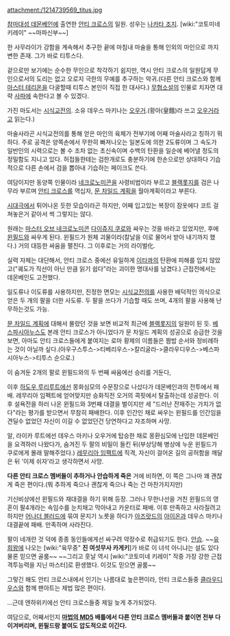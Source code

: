 attachment:/1214739569_titus.jpg

[[참마대성 데몬베인]]에 출연한 [[안티 크로스]]의 일원.
성우는 [[나카타 조지]]. [wiki:"코토미네 키레이" ~~마파신부~~]

한 사무라이가 강함을 계속해서 추구한 끝에 마침내 마술을 통해 인외의 마인으로 까지 변한 존재. 그가 바로 티투스다. 

겉으로만 보기에는 순수한 무인으로 착각하기 쉽지만, 역시 안티 크로스의 일원답게 무인으로서의 도리는 없고 오로지 극한의 무예를 추구하는 악귀.(다른 안티 크로스와 함께 [[마스터 테리온]]을 다굴할때 티투스 본인이 직접 한 대사다.) [[무협소설]]의 인물로 치자면 대략 [[사파]]에 속한다고 볼 수 있겠다. 

가진 마도서는 [[시식교전의]]. 소유 데우스 마키나는 [[오우거]].(황아(皇餓)라 쓰고 [[오우거]]라고 읽는다.)

마술사라곤 시식교전의를 통해 얻은 마인의 육체가 전부기에 어째 마술사라고 칭하기 뭐하다. 주로 공격은 양쪽손에서 무한히 빠져나오는 일본도에 의한 2도류이며 그 속도가 일반인의 시력으로는 볼 수 조차 없는 초신속이며 수백의 탄환을 일순에 베어낼 정도의 정밀함도 지니고 있다. 허접들한테는 검한개로도 충분하기에 한손으로만 상대하다 기습적으로 다른 손에서 검을 뽑아내 기습하는 페이크도 쓴다. 

여담이지만 동양쪽 인물이라 [[네크로노미콘]]을 사령비법이라 부르고 [[블랙롯지]]를 검은 나무라 부르며 [[안티 크로스]]를 역십자, [[문 차일드 계획]]을 월아계획이라고 부른다. 

[[시대극]]에서 튀어나온 듯한 모습이라곤 하지만, 어째 입고있는 복장이 잠옷에다 코트 걸쳐놓은거 같아서 썩 그렇지는 않다.

원래는 [[마스터 오브 네크로노미콘]] [[다이쥬지 쿠로]]와 싸우는 것을 바라고 있었지만, 후에 [[윈필드]]와 싸우게 된다. 윈필드가 원체 괴물이라(칼날을 이로 물어서 받아 내기까지 했다.) 거의 대등한 싸움을 펼친다. 그 이후로는 거의 라이벌化.

실력 자체는 대단해서, 안티 크로스 중에선 유일하게 [[이타콰]]의 탄환에 피해를 입지 않았고("궤도가 직선이 아닌 만큼 읽기 쉽다"라는 괴이한 명대사를 남겼다.) 근접전에서는 데몬베인도 고전했다.

일도류나 이도류를 사용하지만, 진정한 면모는 [[시식교전의]]를 사용한 배덕적인 의식으로 얻은 두 개의 팔을 더한 사도류. 두 팔을 쓰다가 기습할 때도 쓰며, 4개의 팔을 사용해 난무하는것도 가능.

[[문 차일드 계획]]에 대해서 몰랐던 것을 보면 비교적 최근에 [[블랙롯지]]의 일원이 된 듯. [[베스파시아누스]]도 본래 안티 크로스가 아니었다가 문 차일드 계획의 성공으로 승급한 것을 보면, 아마도 안티 크로스들에게 붙여지는 로마 황제의 이름들은 짬밥 순서와 정비례하는 것이 아닐까 싶다.(아우구스투스->티베리우스->칼리굴라->클라우디우스->베스파시아누스->티투스 순으로.)

이 숨겨둔 2개의 팔로 윈필드와의 두 번째 싸움에선 승리를 거둔다, 

이후 [[하도우 루리]]루트에선 몽화심모의 수문장으로 나섰다가 데몬베인과의 전투에서 패배. 레무리아 임펙트에 얻어맞지만 승화직전 오거의 콕핏에서 탈출하는데 성공한다. 이후 설욕전을 하러 나온 윈필드와 3번째 대결을 벌이지만 세 "드러난 잔재주는 가치가 없다"라는 평가를 받으면서 무참히 패배한다. 이후 인간인 채로 싸우는 윈필드를 인간임을 견딜수 없었던 자신이 이길 수 없었던건 당연하다고 자조하며 사망. 

알, 라이카 루트에선 데우스 마키나 오우거에 탑승한 채로 몽환심모에 난입한 데몬베인을 요격하러 나왔다가, 숨겨진 두 팔의 비밀이 들킨 뒤(부상당해 병상에 누운 윈필드가 쿠로에게 몰래 말해주었다.) [[레무리아 임팩트]]에 직격, 자신이 걸어온 길의 공허함을 깨달은 뒤 '이제 쉬자'라고 생각하면서 사망. 

'''다른 안티 크로스 멤버들이 추하거나 안습하게 죽은''' 거에 비하면, 이 쪽은 그나마 꽤 괜찮게 죽은 편이다.(뭐 추하게 죽으나 괜찮게 죽으나 죽는 건 마찬가지지만)

기신비상에선 윈필드와 재대결을 하기 위해 등장. 그러나 무한나선을 거친 윈필드의 영혼이 팔4개라는 속임수를 눈치채고 막아내고 카운터로 패배. 이후 만족하고 사라질려고 하지만 [[어나더 블러드]]에 묶여 문지기 노릇을 하다가 [[아즈랏드]]의 [[아이온]]과 데우스 마키나 대결끝에 패배. 만족하며 사라진다.

팔이 네개란 것 덕에 종종 동인들에게선 싸구려 약장수로 취급되기도 한다. [[안습]].
~~[[유희왕]]에 나오는 [wiki:"육무중" '''진 여섯무사 카게키''']가 바로 이 녀석 아니냐는 설도 있다 물론 믿으면 골룸~~ ~~그리고 훗날 역시 [wiki:"코토미네 키레이" 작중 가장 강한 근접격투능력을 지닌 마스터]로 환생했다. 이것도 믿으면 골룸~~

그렇긴 해도 안티 크로스내에서 인기는 나름대로 높은편이라, 안티 크로스들중 [[클라우디우스]]와 함께 팬아트는 제법 많은 편이다.

...근데 엔하위키에선 안티 크로스들중 제일 늦게 추가되었다.

여담으로, 어째서인지 '''[[마법의 MD5]] 배틀에서 다른 안티 크로스 멤버들과 붙이면 전부 다 이겨버리며, 윈필드랑 붙여도 압도적으로 이긴다.''' 
